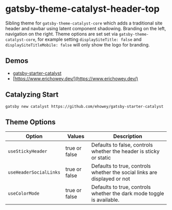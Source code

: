 <SEO
  title="Gatsby-Theme-Catalyst-Header-Top"
  description="Gatsby Theme Catalyst Header Top adds a traditional site header and navbar using latent component shadowing. Branding on the left, navigation on the right. Gatsby Theme Catalyst is an opinionated set of integrated themes and starters to accelerate your next Gatsby project."
/>

# gatsby-theme-catalyst-header-top

Sibling theme for `gatsby-theme-catalyst-core` which adds a traditional site header and navbar using latent component shadowing. Branding on the left, navigation on the right. Theme options are set set via `gatsby-theme-catalyst-core`, for example setting `displaySiteTitle: false` and `displaySiteTitleMobile: false` will only show the logo for branding.

## Demos

- [gatsby-starter-catalyst](https://gatsby-starter-catalyst.netlify.app/)
- [https://www.erichowey.dev/](https://www.erichowey.dev/)

## Catalyzing Start

`gatsby new catalyst https://github.com/ehowey/gatsby-starter-catalyst`

## Theme Options

| Option                 | Values        | Description                                                              |
| ---------------------- | ------------- | ------------------------------------------------------------------------ |
| `useStickyHeader`      | true or false | Defaults to false, controls whether the header is sticky or static       |
| `useHeaderSocialLinks` | true or false | Defaults to true, controls whether the social links are displayed or not |
| `useColorMode`         | true or false | Defaults to true, controls whether the dark mode toggle is available.    |
